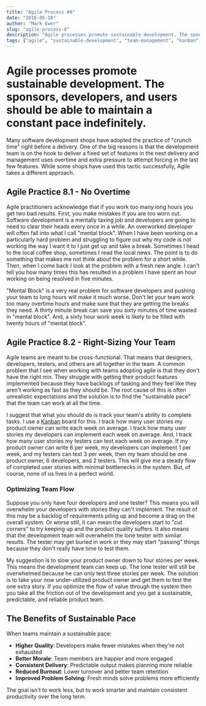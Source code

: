 ```yaml
---
title: "Agile Process #8"
date: "2018-05-18"
author: "Mark Ewer"
slug: "agile-process-8"
description: "Agile processes promote sustainable development. The sponsors, developers, and users should be able to maintain a constant pace indefinitely."
tags: ["agile", "sustainable-development", "team-management", "kanban", "work-life-balance"]
---
```


# Agile processes promote sustainable development. The sponsors, developers, and users should be able to maintain a constant pace indefinitely.

Many software development shops have adopted the practice of "crunch time" right before a delivery. One of the big reasons is that the development team is on the hook to deliver a fixed set of features in the next delivery and management uses overtime and extra pressure to attempt forcing in the last few features. While some shops have used this tactic successfully, Agile takes a different approach.

## Agile Practice 8.1 - No Overtime

Agile practitioners acknowledge that if you work too many long hours you get two bad results. First, you make mistakes if you are too worn out. Software development is a mentally taxing job and developers are going to need to clear their heads every once in a while. An overworked developer will often fall into what I call "mental block". When I have been working on a particularly hard problem and struggling to figure out why my code is not working the way I want it to I just get up and take a break. Sometimes I head to the local coffee shop, sometimes I read the local news. The point is to do something that makes me not think about the problem for a short while. Then, when I come back I look at the problem with a fresh new angle. I can't tell you how many times this has resulted in a problem I have spent an hour working on being resolved in five minutes.

"Mental Block" is a very real problem for software developers and pushing your team to long hours will make it much worse. Don't let your team work too many overtime hours and make sure that they are getting the breaks they need. A thirty minute break can save you sixty minutes of time wasted in "mental block". And, a sixty hour work week is likely to be filled with twenty hours of "mental block".

## Agile Practice 8.2 - Right-Sizing Your Team

Agile teams are meant to be cross-functional. That means that designers, developers, testers, and others are all together in the team. A common problem that I see when working with teams adopting agile is that they don't have the right mix. They struggle with getting their product features implemented because they have backlogs of tasking and they feel like they aren't working as fast as they should be. The root cause of this is often unrealistic expectations and the solution is to find the "sustainable pace" that the team can work at all the time.

I suggest that what you should do is track your team's ability to complete tasks. I use a [Kanban](http://kanbanblog.com/explained/) board for this. I track how many user stories my product owner can write each week on average. I track how many user stories my developers can implement each week on average. And, I track how many user stories my testers can test each week on average. If my product owner can write 6 per week, my developers can implement 1 per week, and my testers can test 3 per week, then my team should be one product owner, 6 developers, and 2 testers. This will give me a steady flow of completed user stories with minimal bottlenecks in the system. But, of course, none of us lives in a perfect world.

### Optimizing Team Flow

Suppose you only have four developers and one tester? This means you will overwhelm your developers with stories they can't implement. The result of this may be a backlog of requirements piling up and become a drag on the overall system. Or worse still, it can mean the developers start to "cut corners" to try keeping up and the product quality suffers. It also means that the development team will overwhelm the lone tester with similar results. The tester may get buried in work or they may start "passing" things because they don't really have time to test them.

My suggestion is to slow your product owner down to four stories per week. This means the development team can keep up. The lone tester will still be overwhelmed because he can only test three stories per week. The solution is to take your now under-utilized product owner and get them to test the one extra story. If you optimize the flow of value through the system then you take all the friction out of the development and you get a sustainable, predictable, and reliable product team.

## The Benefits of Sustainable Pace

When teams maintain a sustainable pace:

- **Higher Quality**: Developers make fewer mistakes when they're not exhausted
- **Better Morale**: Team members are happier and more engaged
- **Consistent Delivery**: Predictable output makes planning more reliable
- **Reduced Burnout**: Lower turnover and better team retention
- **Improved Problem Solving**: Fresh minds solve problems more efficiently

The goal isn't to work less, but to work smarter and maintain consistent productivity over the long term.
